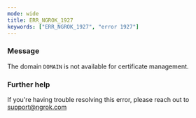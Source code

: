 ```yaml
---
mode: wide
title: ERR_NGROK_1927
keywords: ["ERR_NGROK_1927", "error 1927"]
---
```



### Message

The domain `DOMAIN` is not available for certificate management.

<ErrorDetails />

### Further help

If you're having trouble resolving this error, please reach out to [support@ngrok.com](mailto:support@ngrok.com?subject=Help%20with%20ERR_NGROK_1927)
